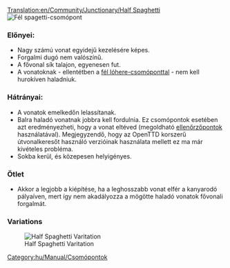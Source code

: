 [[Translation:en/Community/Junctionary/Half Spaghetti]]
{{hu/Community/Junctionary/Csomópontmenü}}
[[File:en/Community/Junctionary/3way halfspaghetti.png|frame|none|Fél spagetti-csomópont]]

===Előnyei:===
*Nagy számú vonat egyidejű kezelésére képes.
*Forgalmi dugó nem valószínű.
*A fővonal sík talajon, egyenesen fut.
*A vonatoknak - ellentétben a [[hu/Community/Junctionary/Csomópont/Fél lóhere|fél lóhere-csomóponttal]] - nem kell hurokíven haladniuk. 

===Hátrányai:===
*A vonatok emelkedőn lelassítanak.
*Balra haladó vonatnak jobbra kell fordulnia. Ez csomópontok esetében azt eredményezheti, hogy a vonat eltéved (megoldható [[hu/Manual/Ellenőrzőpontok|ellenőrzőpontok]] használatával). Megjegyzendő, hogy az OpenTTD korszerű útvonalkeresőt használó verzióinak használata mellett ez ma már kivételes probléma.
*Sokba kerül, és közepesen helyigényes.

===Ötlet===
*Akkor a legjobb a kiépítése, ha a leghosszabb vonat elfér a kanyarodó pályaíven, mert így nem akadályozza a mögötte haladó vonatok fővonali forgalmát.

[[Category:hu/Manual/Csomópontok]]

===Variations===

[[File:en/Community/Junctionary/Half spaghetti.jpeg|frame|none|Half Spaghetti Varitation]]